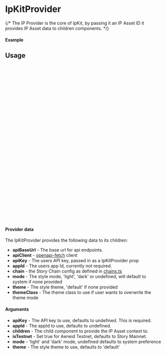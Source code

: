 

<Meta of={IpKitProviderStory} title="Providers/IpKitProvider" />

# IpKitProvider

{/* The IP Provider is the core of IpKit, by passing it an IP Asset ID it provides IP Asset data to children components. */}

#### Example

<Canvas of={IpKitProviderStory.Default} />

<Controls />

## Usage

```ts
// wrap your app with the IpKitProvider

import { IpKitProvider } from "@story-protocol/ipkit"
import ExampleComponent from './ExampleComponent'

const ExampleApp = () => {
  return (
    <IpKitProvider
      apiKey={API_KEY}
      isTestnet={true}
    >
      <ExampleComponent />
    </IpKitProvider>
  );
};

export default ExampleApp;
```

```ts
import { useIpKit } from "@story-protocol/ipkit"

const ExampleComponent = () => {

  const { defaultCurrency, chain } = useIpKit()

  return (
    <div className="flex flex-col bg-background">
      <div className="text-sm text-foreground">name: {chain.name}</div>
      <div className="text-sm text-foreground">currency name: {defaultCurrency.name}</div>
      ...
    </div>
  );
};

export default ExampleComponent;
```

#### Provider data

The IpKitProvider provides the following data to its children:

- **apiBaseUrl** - The base url for api endpoints.
- **apiClient** - [openapi-fetch](https://openapi-ts.dev/openapi-fetch/) client
- **apiKey** - The users API key, passed in as a IpKitProvider prop
- **appId** - The users app Id, currently not required.
- **chain** - the Story Chain config as defined in [chains.ts](https://github.com/storyprotocol/storykit/blob/main/packages/storykit/src/constants/chains.ts)
- **mode** - The style mode, 'light', 'dark' or undefined, will default to system if none provided
- **theme** - The style theme, 'default' if none provided
- **themeClass** - The theme class to use if user wants to overwrite the theme mode

#### Arguments

- **apiKey** - The API key to use, defaults to undefined. This is required.
- **appId** - The appId to use, defaults to undefined.
- **children** - The child component to provide the IP Asset context to.
- **isTestnet** - Set true for Aeneid Testnet, defaults to Story Mainnet.
- **mode** - 'light' and 'dark' mode, undefined defaults to system preference
- **theme** - The style theme to use, defaults to 'default'
